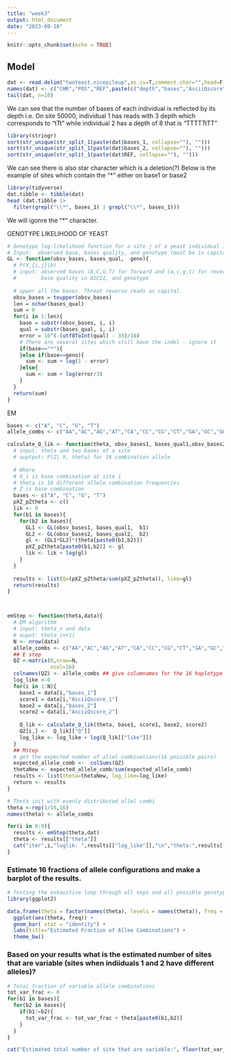 ```yaml
---
title: "week3"
output: html_document
date: "2023-09-18"
---
```


```r
knitr::opts_chunk$set(echo = TRUE)
```

## Model
```r
dat <- read.delim("twoYeast.nicepileup",as.is=T,comment.char="",head=F)
names(dat) <- c("CHR","POS","REF",paste(c("depth","bases","AsciiQscore"), rep(1:2,each=3),sep="_"))
tail(dat, n=10)
```

We can see that the number of bases of each individual is reflected by its depth i.e. On site 50000, individual 1 has reads with 3 depth which corresponds to "tTt" while individual 2 has a depth of 8 that is "TTTTTtTT"

```r
library(stringr)
sort(str_unique(str_split_1(paste(dat$bases_1, collapse=""), "")))
sort(str_unique(str_split_1(paste(dat$bases_2, collapse=""), "")))
sort(str_unique(str_split_1(paste(dat$REF, collapse=""), "")))
```
We can see there is also star character which is a deletion(?)
Below is the example of sites which contain the "*" either on base1 or base2

```r
library(tidyverse)
dat.tibble <- tibble(dat)
head (dat.tibble |> 
  filter(grepl("\\*", bases_1) | grepl("\\*", bases_1))) 
```
We will igonre the "*" character.

GENOTYPE LIKELIHOOD OF YEAST
```r
# Genotype log-likelihood function for a site j of a yeast individual i
# Input:  observed base, bases quality, and genotype (must be in capital letter)
GL <- function(obsv_bases, bases_qual,  geno){
  # P(X_{i,j}|b)
  # input: observed bases (A,C,G,T) for forward and (a,c,g,t) for reverse reads,
  #        base quality in ASCII, and genotype
  
  # upper all the bases. Threat reverse reads as capital.
  obsv_bases = toupper(obsv_bases)
  len = nchar(bases_qual)
  sum = 0
  for(i in 1:len){
    base = substr(obsv_bases, i, i)
    qual = substr(bases_qual, i, i)
    error = 10^(-(utf8ToInt(qual) - 33)/10) 
    # There are several sites which still have the indel - ignore it
    if(base=="*"){
    }else if(base==geno){
      sum <- sum + log(1 - error)
    }else{
      sum <- sum + log(error/3)
    }
  }
  return(sum)
}
```

EM
```r
bases <- c("A", "C", "G", "T")
allele_combs <- c("AA","AC","AG","AT","CA","CC","CG","CT","GA","GC","GG","GT","TA","TC","TG","TT")

calculate_Q_lik <- function(theta, obsv_bases1, bases_qual1,obsv_bases2, bases_qual2){
  # input: theta and two bases of a site 
  # ouptput: P(Z| X, theta) for 16 combination allele
  
  # Where
  # X_i is base combination at site i 
  # theta is 16 different allele combination frequencies 
  # Z is base combination 
  bases <- c("A", "C", "G", "T")
  pXZ_pZtheta <- c()
  lik <- 0
  for(b1 in bases){
    for(b2 in bases){
      GL1 <- GL(obsv_bases1, bases_qual1,  b1)
      GL2 <- GL(obsv_bases2, bases_qual2,  b2)
      gl <- (GL1*GL2)*(theta[paste0(b1,b2)])
      pXZ_pZtheta[paste0(b1,b2)] <- gl
      lik <- lik + log(gl)
    }
  }
  
  results <- list(Q=(pXZ_pZtheta/sum(pXZ_pZtheta)), like=gl)
  return(results)
}



emStep <- function(theta,data){
  # EM algorithm
  # input: theta_n and data
  # ouput: theta_(n+1)
  N <- nrow(data) 
  allele_combs <- c("AA","AC","AG","AT","CA","CC","CG","CT","GA","GC","GG","GT","TA","TC","TG","TT")
  ## E step
  QZ <-matrix(0,nrow=N, 
              ncol=16)
  colnames(QZ) <- allele_combs ## give columnames for the 16 haplotype pairs
  log_like <-0
  for(i in 1:N){ 
    base1 = data[i,"bases_1"]
    score1 = data[i,"AsciiQscore_1"]
    base2 = data[i,"bases_2"]
    score2 = data[i,"AsciiQscore_2"]
  
    Q_lik <- calculate_Q_lik(theta, base1, score1, base2, score2)
    QZ[i,] <-  Q_lik[["Q"]]
    log_like <- log_like + log(Q_lik[["like"]])
  }
  ## Mstep
  # get the expected number of allel combinations(16 possible pairs)
  expected_allele_comb <-  colSums(QZ)
  thetaNew <- expected_allele_comb/sum(expected_allele_comb)
  results <- list(theta=thetaNew, log_like=log_like)
  return <- results
}

# Theta init with evenly distributed allel combi
theta <-rep(1/16,16) 
names(theta) <- allele_combs

for(i in 0:8){
  results <- emStep(theta,dat)
  theta <- results[["theta"]]
  cat("iter",i,"loglik: ",results[["log_like"]],"\n","theta:",results[["theta"]],"\n")
}

```



### Estimate 16 fractions of allele configurations and make a barplot of the results.
```r
# Testing the exhaustive loop through all snps and all possible genotype of two individuals
library(ggplot2)

data.frame(theta = factor(names(theta), levels = names(theta)), freq = theta) |> 
  ggplot(aes(theta, freq)) + 
  geom_bar( stat = "identity") + 
  labs(title="Estimated Fraction of Allee Combinations") +
  theme_bw()
```

### Based on your results what is the estimated number of sites that are variable (sites when indiiduals 1 and 2 have different alleles)?
```r

# Total fraction of variable allele combinations
tot_var_frac <- 0 
for(b1 in bases){
  for(b2 in bases){
    if(b1!=b2){
      tot_var_frac <- tot_var_frac + theta[paste0(b1,b2)]
    }
  }
}

cat("Estimated total number of site that are variable:", floor(tot_var_frac*nrow(dat)))
```